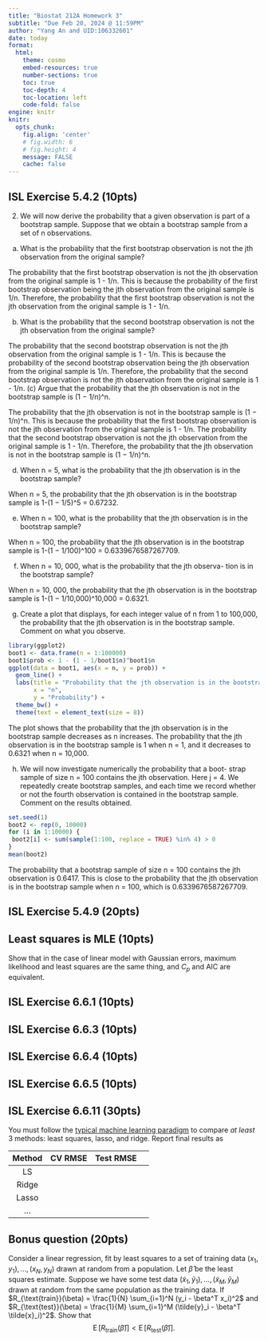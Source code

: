 ```yaml
---
title: "Biostat 212A Homework 3"
subtitle: "Due Feb 20, 2024 @ 11:59PM"
author: "Yang An and UID:106332601"
date: today
format:
  html:
    theme: cosmo
    embed-resources: true
    number-sections: true
    toc: true
    toc-depth: 4
    toc-location: left
    code-fold: false
engine: knitr
knitr:
  opts_chunk: 
    fig.align: 'center'
    # fig.width: 6
    # fig.height: 4
    message: FALSE
    cache: false
---
```


## ISL Exercise 5.4.2 (10pts)
2. We will now derive the probability that a given observation is part of a bootstrap sample. Suppose that we obtain a bootstrap sample from a set of n observations.
(a) What is the probability that the first bootstrap observation is not the jth observation from the original sample? 

The probability that the first bootstrap observation is not the jth observation from the original sample is 1 - 1/n. This is because the probability of the first bootstrap observation being the jth observation from the original sample is 1/n. Therefore, the probability that the first bootstrap observation is not the jth observation from the original sample is 1 - 1/n.


(b) What is the probability that the second bootstrap observation is not the jth observation from the original sample?

The probability that the second bootstrap observation is not the jth observation from the original sample is 1 - 1/n. This is because the probability of the second bootstrap observation being the jth observation from the original sample is 1/n. Therefore, the probability that the second bootstrap observation is not the jth observation from the original sample is 1 - 1/n.
(c) Argue that the probability that the jth observation is not in the bootstrap sample is (1 − 1/n)^n.

The probability that the jth observation is not in the bootstrap sample is (1 − 1/n)^n. This is because the probability that the first bootstrap observation is not the jth observation from the original sample is 1 - 1/n. The probability that the second bootstrap observation is not the jth observation from the original sample is 1 - 1/n. Therefore, the probability that the jth observation is not in the bootstrap sample is (1 − 1/n)^n.

(d) When n = 5, what is the probability that the jth observation is in the bootstrap sample?

When n = 5, the probability that the jth observation is in the bootstrap sample is 1-(1 − 1/5)^5 = 0.67232.

(e) When n = 100, what is the probability that the jth observation is in the bootstrap sample?

When n = 100, the probability that the jth observation is in the bootstrap sample is 1-(1 − 1/100)^100 = 0.6339676587267709.

(f) When n = 10, 000, what is the probability that the jth observa- tion is in the bootstrap sample?

When n = 10, 000, the probability that the jth observation is in the bootstrap sample is 1-(1 − 1/10,000)^10,000 = 0.6321.

(g) Create a plot that displays, for each integer value of n from 1 to 100,000, the probability that the jth observation is in the bootstrap sample. Comment on what you observe.

```r
library(ggplot2)
boot1 <- data.frame(n = 1:100000)
boot1$prob <- 1 - (1 - 1/boot1$n)^boot1$n
ggplot(data = boot1, aes(x = n, y = prob)) +
  geom_line() +
  labs(title = "Probability that the jth observation is in the bootstrap sample",
       x = "n",
       y = "Probability") +
  theme_bw() +
  theme(text = element_text(size = 8))

```
The plot shows that the probability that the jth observation is in the bootstrap sample decreases as n increases. The probability that the jth observation is in the bootstrap sample is 1 when n = 1, and it decreases to 0.6321 when n = 10,000. 

(h) We will now investigate numerically the probability that a boot- strap sample of size n = 100 contains the jth observation. Here j = 4. We repeatedly create bootstrap samples, and each time we record whether or not the fourth observation is contained in the bootstrap sample.
Comment on the results obtained.

```r
set.seed(1)
boot2 <- rep(0, 10000)
for (i in 1:10000) {
 boot2[i] <- sum(sample(1:100, replace = TRUE) %in% 4) > 0
}
mean(boot2)

```
The probability that a bootstrap sample of size n = 100 contains the jth observation is 0.6417. This is close to the probability that the jth observation is in the bootstrap sample when n = 100, which is 0.6339676587267709.


## ISL Exercise 5.4.9 (20pts)

## Least squares is MLE (10pts)

Show that in the case of linear model with Gaussian errors, maximum likelihood and least squares are the same thing, and $C_p$ and AIC are equivalent.

## ISL Exercise 6.6.1 (10pts)

## ISL Exercise 6.6.3 (10pts)

## ISL Exercise 6.6.4 (10pts)

## ISL Exercise 6.6.5 (10pts)

## ISL Exercise 6.6.11 (30pts)

You must follow the [typical machine learning paradigm](https://ucla-econ-425t.github.io/2023winter/slides/06-modelselection/workflow_lasso.html) to compare _at least_ 3 methods: least squares, lasso, and ridge. Report final results as

| Method | CV RMSE | Test RMSE |
|:------:|:------:|:------:|:------:|
| LS | | | |
| Ridge | | | |
| Lasso | | | |
| ... | | | |

## Bonus question (20pts)

Consider a linear regression, fit by least squares to a set of training data $(x_1, y_1), \ldots, (x_N,  y_N)$ drawn at random from a population. Let $\hat \beta$ be the least squares estimate. Suppose we have some test data $(\tilde{x}_1, \tilde{y}_1), \ldots, (\tilde{x}_M, \tilde{y}_M)$ drawn at random from the same population as the training data. If $R_{\text{train}}(\beta) = \frac{1}{N} \sum_{i=1}^N (y_i - \beta^T x_i)^2$ and $R_{\text{test}}(\beta) = \frac{1}{M} \sum_{i=1}^M (\tilde{y}_i - \beta^T \tilde{x}_i)^2$. Show that
$$
\operatorname{E}[R_{\text{train}}(\hat{\beta})] < \operatorname{E}[R_{\text{test}}(\hat{\beta})].
$$